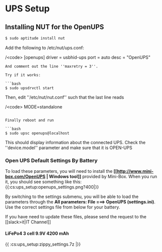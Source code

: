 # UPS Setup

## Installing NUT for the OpenUPS

```bash
$ sudo aptitude install nut
```

Add the following to /etc/nut/ups.conf:

/\<code\>
[openups]
    driver = usbhid-ups
    port = auto
    desc = "OpenUPS"
```
And comment out the line ''maxretry = 3''.

Try if it works:

```bash
$ sudo upsdrvctl start
```

Then, edit ''/etc/nut/nut.conf'' such that the last line reads

/\<code\>
MODE=standalone
```

Finally reboot and run

```bash
$ sudo upsc openups@localhost
```

This should display information about the connected UPS. Check the ''device.model'' parameter and make sure that it is OPEN-UPS

### Open UPS Default Settings By Battery

To load these parameters, you will need to install the **[[http://www.mini-box.com/OpenUPS | Windows tool]]** provided by Mini-Box. When you run it, you should see something like this:
\{\{:cs:ups_setup:openups_settings.png?400|\}\}

By switching to the settings submenu, you will be able to load the parameters through the **All parameters: File ===\> OpenUPS (settings.ini)**. Use the correct settings file from below for your battery.

If you have need to update these files, please send the request to the [[slack\>it|IT Channel]]

#### LiFePo4 3 cell 9.9V 4200 mAh

\{\{ :cs:ups_setup:zippy_settings.7z |\}\}